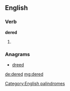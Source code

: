 ==English==

===Verb===
'''dered'''

# {{past of|[[dere]]}}

===Anagrams===
* [[dreed#English|dreed]]

[[Category:English palindromes]]

[[de:dered]]
[[mg:dered]]